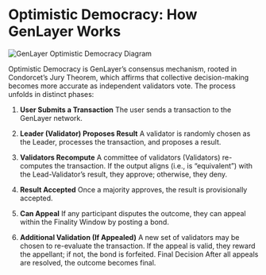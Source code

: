 # Optimistic Democracy: How GenLayer Works

<img src="/studio/diagram main.jpg" alt="GenLayer Optimistic Democracy Diagram" />

Optimistic Democracy is GenLayer’s consensus mechanism, rooted in Condorcet’s Jury Theorem, which affirms that collective decision-making becomes more accurate as independent validators vote. The process unfolds in distinct phases:

1. **User Submits a Transaction**
The user sends a transaction to the GenLayer network.

2. **Leader (Validator) Proposes Result**
A validator is randomly chosen as the Leader, processes the transaction, and proposes a result.

3. **Validators Recompute**
A committee of validators (Validators) re-computes the transaction. If the output aligns (i.e., is “equivalent”) with the Lead-Validator’s result, they approve; otherwise, they deny.

4. **Result Accepted**
Once a majority approves, the result is provisionally accepted.

5. **Can Appeal**
If any participant disputes the outcome, they can appeal within the Finality Window by posting a bond.

6. **Additional Validation (If Appealed)**
A new set of validators may be chosen to re-evaluate the transaction. If the appeal is valid, they reward the appellant; if not, the bond is forfeited.
Final Decision
After all appeals are resolved, the outcome becomes final.
